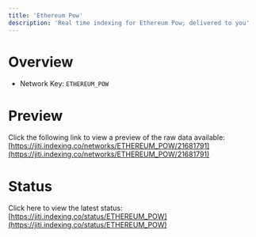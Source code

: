 ```yaml
---
title: 'Ethereum Pow'
description: 'Real time indexing for Ethereum Pow; delivered to you'
---
```


# Overview
- Network Key: `ETHEREUM_POW`

# Preview
Click the following link to view a preview of the raw data available: [https://jiti.indexing.co/networks/ETHEREUM_POW/21681791](https://jiti.indexing.co/networks/ETHEREUM_POW/21681791)

# Status
Click here to view the latest status: [https://jiti.indexing.co/status/ETHEREUM_POW](https://jiti.indexing.co/status/ETHEREUM_POW)

